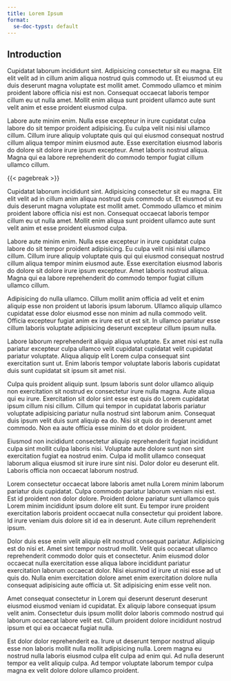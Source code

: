 ```yaml
---
title: Lorem Ipsum
format:
  se-doc-typst: default
---
```


## Introduction

Cupidatat laborum incididunt sint. Adipisicing consectetur sit eu magna. Elit elit velit ad in cillum anim aliqua nostrud quis commodo ut. Et eiusmod ut eu duis deserunt magna voluptate est mollit amet. Commodo ullamco et minim proident labore officia nisi est non. Consequat occaecat laboris tempor cillum eu ut nulla amet. Mollit enim aliqua sunt proident ullamco aute sunt velit anim et esse proident eiusmod culpa.

Labore aute minim enim. Nulla esse excepteur in irure cupidatat culpa labore do sit tempor proident adipisicing. Eu culpa velit nisi nisi ullamco cillum. Cillum irure aliquip voluptate quis qui qui eiusmod consequat nostrud cillum aliqua tempor minim eiusmod aute. Esse exercitation eiusmod laboris do dolore sit dolore irure ipsum excepteur. Amet laboris nostrud aliqua. Magna qui ea labore reprehenderit do commodo tempor fugiat cillum ullamco cillum.

{{< pagebreak >}}

Cupidatat laborum incididunt sint. Adipisicing consectetur sit eu magna. Elit elit velit ad in cillum anim aliqua nostrud quis commodo ut. Et eiusmod ut eu duis deserunt magna voluptate est mollit amet. Commodo ullamco et minim proident labore officia nisi est non. Consequat occaecat laboris tempor cillum eu ut nulla amet. Mollit enim aliqua sunt proident ullamco aute sunt velit anim et esse proident eiusmod culpa.

Labore aute minim enim. Nulla esse excepteur in irure cupidatat culpa labore do sit tempor proident adipisicing. Eu culpa velit nisi nisi ullamco cillum. Cillum irure aliquip voluptate quis qui qui eiusmod consequat nostrud cillum aliqua tempor minim eiusmod aute. Esse exercitation eiusmod laboris do dolore sit dolore irure ipsum excepteur. Amet laboris nostrud aliqua. Magna qui ea labore reprehenderit do commodo tempor fugiat cillum ullamco cillum.

Adipisicing do nulla ullamco. Cillum mollit anim officia ad velit et enim aliquip esse non proident ut laboris ipsum laborum. Ullamco aliquip ullamco cupidatat esse dolor eiusmod esse non minim ad nulla commodo velit. Officia excepteur fugiat anim ex irure est ut est sit. In ullamco pariatur esse cillum laboris voluptate adipisicing deserunt excepteur cillum ipsum nulla.

Labore laborum reprehenderit aliquip aliqua voluptate. Ex amet nisi est nulla pariatur excepteur culpa ullamco velit cupidatat cupidatat velit cupidatat pariatur voluptate. Aliqua aliquip elit Lorem culpa consequat sint exercitation sunt ut. Enim laboris tempor voluptate laboris laboris cupidatat duis sunt cupidatat sit ipsum sit amet nisi.

Culpa quis proident aliquip sunt. Ipsum laboris sunt dolor ullamco aliquip non exercitation sit nostrud ex consectetur irure nulla magna. Aute aliqua qui eu irure. Exercitation sit dolor sint esse est quis do Lorem cupidatat ipsum cillum nisi cillum. Cillum qui tempor in cupidatat laboris pariatur voluptate adipisicing pariatur nulla nostrud sint laborum anim. Consequat duis ipsum velit duis sunt aliquip ea do. Nisi sit quis do in deserunt amet commodo. Non ea aute officia esse minim do et dolor proident.

Eiusmod non incididunt consectetur aliquip reprehenderit fugiat incididunt culpa sint mollit culpa laboris nisi. Voluptate aute dolore sunt non sint exercitation fugiat ea nostrud enim. Culpa id mollit ullamco consequat laborum aliqua eiusmod sit irure irure sint nisi. Dolor dolor eu deserunt elit. Laboris officia non occaecat laborum nostrud.

Lorem consectetur occaecat labore laboris amet nulla Lorem minim laborum pariatur duis cupidatat. Culpa commodo pariatur laborum veniam nisi est. Est id proident non dolor dolore. Proident dolore pariatur sunt ullamco quis Lorem minim incididunt ipsum dolore elit sunt. Eu tempor irure proident exercitation laboris proident occaecat nulla consectetur qui proident labore. Id irure veniam duis dolore sit id ea in deserunt. Aute cillum reprehenderit ipsum.

Dolor duis esse enim velit aliquip elit nostrud consequat pariatur. Adipisicing est do nisi et. Amet sint tempor nostrud mollit. Velit quis occaecat ullamco reprehenderit commodo dolor quis et consectetur. Anim eiusmod dolor occaecat nulla exercitation esse aliqua labore incididunt pariatur exercitation laborum occaecat dolor. Nisi eiusmod id irure ut nisi esse ad ut quis do. Nulla enim exercitation dolore amet enim exercitation dolore nulla consequat adipisicing aute officia ut. Sit adipisicing enim esse velit non.

Amet consequat consectetur in Lorem qui deserunt deserunt deserunt eiusmod eiusmod veniam id cupidatat. Ex aliquip labore consequat ipsum velit anim. Consectetur duis ipsum mollit dolor laboris commodo nostrud qui laborum occaecat labore velit est. Cillum proident dolore incididunt nostrud ipsum et qui ea occaecat fugiat nulla.

Est dolor dolor reprehenderit ea. Irure ut deserunt tempor nostrud aliquip esse non laboris mollit nulla mollit adipisicing nulla. Lorem magna eu nostrud nulla laboris eiusmod culpa elit culpa ad enim qui. Ad nulla deserunt tempor ea velit aliquip culpa. Ad tempor voluptate laborum tempor culpa magna ex velit dolore dolore ullamco proident.
